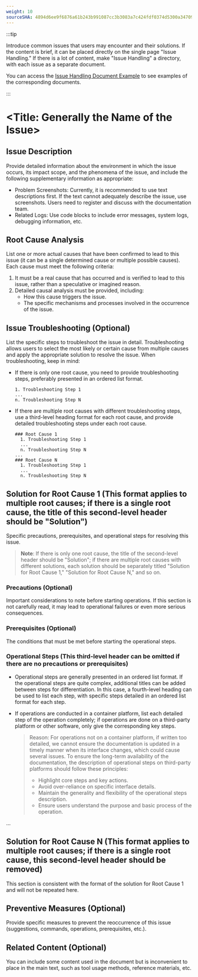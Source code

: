 ```yaml
---
weight: 10
sourceSHA: 4894d6ee9f6876a61b243b991087cc3b3083a7c424fdf0374d5300a347099774
---
```


:::tip

Introduce common issues that users may encounter and their solutions. If the content is brief, it can be placed directly on the single page "Issue Handling." If there is a lot of content, make "Issue Handling" a directory, with each issue as a separate document.

You can access the [Issue Handling Document Example](https://product-doc-guide.alauda.cn/template/trouble_shooting/example.html) to see examples of the corresponding documents.

:::

# \<Title: Generally the Name of the Issue>

## Issue Description

Provide detailed information about the environment in which the issue occurs, its impact scope, and the phenomena of the issue, and include the following supplementary information as appropriate:

- Problem Screenshots: Currently, it is recommended to use text descriptions first. If the text cannot adequately describe the issue, use screenshots. Users need to register and discuss with the documentation team.
- Related Logs: Use code blocks to include error messages, system logs, debugging information, etc.

## Root Cause Analysis

List one or more actual causes that have been confirmed to lead to this issue (it can be a single determined cause or multiple possible causes). Each cause must meet the following criteria:

1. It must be a real cause that has occurred and is verified to lead to this issue, rather than a speculative or imagined reason.
2. Detailed causal analysis must be provided, including:
   - How this cause triggers the issue.
   - The specific mechanisms and processes involved in the occurrence of the issue.

## Issue Troubleshooting (Optional)

List the specific steps to troubleshoot the issue in detail. Troubleshooting allows users to select the most likely or certain cause from multiple causes and apply the appropriate solution to resolve the issue. When troubleshooting, keep in mind:

- If there is only one root cause, you need to provide troubleshooting steps, preferably presented in an ordered list format.

  ```
  1. Troubleshooting Step 1
  ...
  n. Troubleshooting Step N
  ```

- If there are multiple root causes with different troubleshooting steps, use a third-level heading format for each root cause, and provide detailed troubleshooting steps under each root cause.
  ```
  ### Root Cause 1
    1. Troubleshooting Step 1
    ...
    n. Troubleshooting Step N
  ...
  ### Root Cause N
    1. Troubleshooting Step 1
    ...
    n. Troubleshooting Step N
  ```

## Solution for Root Cause 1 (This format applies to multiple root causes; if there is a single root cause, the title of this second-level header should be "Solution")

Specific precautions, prerequisites, and operational steps for resolving this issue.

> **Note**: If there is only one root cause, the title of the second-level header should be "Solution"; if there are multiple root causes with different solutions, each solution should be separately titled "Solution for Root Cause 1," "Solution for Root Cause N," and so on.

### Precautions (Optional)

Important considerations to note before starting operations. If this section is not carefully read, it may lead to operational failures or even more serious consequences.

### Prerequisites (Optional)

The conditions that must be met before starting the operational steps.

### Operational Steps (This third-level header can be omitted if there are no precautions or prerequisites)

- Operational steps are generally presented in an ordered list format. If the operational steps are quite complex, additional titles can be added between steps for differentiation. In this case, a fourth-level heading can be used to list each step, with specific steps detailed in an ordered list format for each step.
- If operations are conducted in a container platform, list each detailed step of the operation completely; if operations are done on a third-party platform or other software, only give the corresponding key steps.

  > Reason: For operations not on a container platform, if written too detailed, we cannot ensure the documentation is updated in a timely manner when its interface changes, which could cause several issues. To ensure the long-term availability of the documentation, the description of operational steps on third-party platforms should follow these principles:
  >
  > - Highlight core steps and key actions.
  > - Avoid over-reliance on specific interface details.
  > - Maintain the generality and flexibility of the operational steps description.
  > - Ensure users understand the purpose and basic process of the operation.

...

## Solution for Root Cause N (This format applies to multiple root causes; if there is a single root cause, this second-level header should be removed)

This section is consistent with the format of the solution for Root Cause 1 and will not be repeated here.

## Preventive Measures (Optional)

Provide specific measures to prevent the reoccurrence of this issue (suggestions, commands, operations, prerequisites, etc.).

## Related Content (Optional)

You can include some content used in the document but is inconvenient to place in the main text, such as tool usage methods, reference materials, etc.
